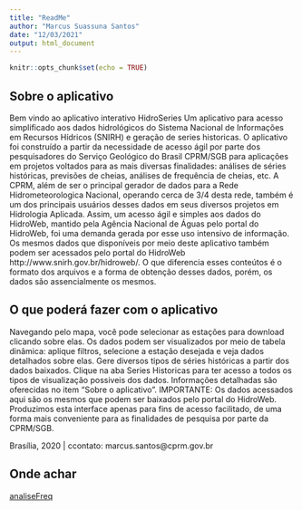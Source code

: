 ```yaml
---
title: "ReadMe"
author: "Marcus Suassuna Santos"
date: "12/03/2021"
output: html_document
---
```


```r
knitr::opts_chunk$set(echo = TRUE)
```

## Sobre o aplicativo

Bem vindo ao aplicativo interativo  HidroSeries
Um aplicativo para acesso simplificado aos dados hidrológicos do Sistema Nacional de Informações em Recursos Hídricos (SNIRH) e geração de series historicas.
O aplicativo foi construído a partir da necessidade de acesso ágil por parte dos pesquisadores do Serviço Geológico do Brasil CPRM/SGB para aplicações em projetos voltados para as mais diversas finalidades: análises de séries históricas, previsões de cheias, análises de frequência de cheias, etc. A CPRM, além de ser o principal gerador de dados para a Rede Hidrometeorologica Nacional, operando cerca de 3/4 desta rede, também é um dos principais usuários desses dados em seus diversos projetos em Hidrologia Aplicada. Assim, um acesso ágil e simples aos dados do HidroWeb, mantido pela Agência Nacional de Águas pelo portal do HidroWeb, foi uma demanda gerada por esse uso intensivo de informação. Os mesmos dados que disponíveis por meio deste aplicativo também podem ser acessados pelo portal do HidroWeb http://www.snirh.gov.br/hidroweb/. O que diferencia esses conteútos é o formato dos arquivos e a forma de obtenção desses dados, porém, os dados são assencialmente os mesmos.

## O que poderá fazer com o aplicativo

Navegando pelo mapa, você pode selecionar as estações para download clicando sobre elas.
Os dados podem ser visualizados por meio de tabela dinâmica: aplique filtros, selecione a estação desejada e veja dados detalhados sobre elas.
Gere diversos tipos de séries históricas a partir dos dados baixados. Clique na aba Series Historicas para ter acesso a todos os tipos de visualização possiveis dos dados.
Informações detalhadas são oferecidas no item "Sobre o aplicativo".
IMPORTANTE: Os dados acessados aqui são os mesmos que podem ser baixados pelo portal do HidroWeb. Produzimos esta interface apenas para fins de acesso facilitado, de uma forma mais conveniente para as finalidades de pesquisa por parte da CPRM/SGB.

Brasília, 2020 | ccontato: marcus.santos@cprm.gov.br

## Onde achar

[analiseFreq](https://msuassuna.shinyapps.io/analiseFreq/)


